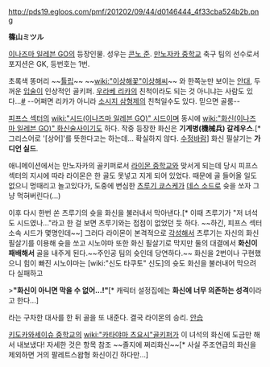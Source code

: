 http://pds19.egloos.com/pmf/201202/09/44/d0146444_4f33cba524b2b.png

'''篠山ミツル'''

[[이나즈마 일레븐 GO]]의 등장인물. 성우는 [[콘노 준]]. [[만노자카 중학교]] 축구 팀의 선수로서 포지션은 GK, 등번호는 1번.

초록색 똥머리 ~~[[튤립]]~~ ~~[[wiki:"이상해꽃"이상해씨]]~~ 와 한쪽눈만 보이는 [[안대]], 두꺼운 [[입술]]이 인상적인 골키퍼. [[우라베 리카]]의 친척이라도 되는 것 아니냐는 사람도 있다...[http://www.pixiv.net/member_illust.php?mode=medium&illust_id=21611415 #] --어쩌면 리카가 아니라 [[무카타 삼형제|소시지 삼형제]]의 친척일수도 있다. 믿으면 골룸--

[[피프스 섹터]]의 [[wiki:"시드(이나즈마 일레븐 GO)" 시드]]이며 동시에 [[wiki:"화신(이나즈마 일레븐 GO)" 화신술사]]이기도 하다. 작중 등장한 화신은 '''기계병(機械兵) 갈레우스'''.[* 그리스어로 '[상어]'를 뜻한다고는 하는데... 확실하지 않다. [[수정바람]]] 화신 필살기는 '''가디언 실드'''.

애니메이션에서는 만노자카의 골키퍼로서 [[라이몬 중학교]]와 맞서게 되는데 당시 피프스 섹터의 지시에 따라 라이몬은 한 골도 못넣고 지게 되어 있었다. 때문에 골 들어올 일도 없으니 멍때리고 놀고있다가, 도중에 변심한 [[츠루기 쿄스케]]가 [[데스 소드]]로 슛을 쏘자 그냥 먹혀버린다(...)

이후 다시 한번 쏜 츠루기의 슛을 화신을 불러내서 막아낸다.[* 이때 츠루기가 "저 녀석도 시드였나..."라고 한 걸 보면 츠루기와는 접점이 없었던 듯 하다. ~~하긴, 피프스 섹터 소속 시드가 몇명인데~~] 그러다 라이몬이 본격적으로 [[각성]]해서 츠루기는 자신의 화신 필살기를 이용해 슛을 쏘고 시노야마 또한 화신 필살기로 막지만 둘의 대결에서 '''화신이 패배해서''' 골을 내주게 된다.~~주인공 팀의 슛인데 당연하다.~~ 화신을 2번이나 구현했으니 힘이 빠진 시노야마는 [wiki:"신도 타쿠토" 신도]의 슛도 화신을 불러내어 막으려다 실패하고

>'''"화신이 아니면 막을 수 없어...!"'''[* 캐릭터 설정집에는 '''화신에 너무 의존하는 성격'''이라고 한다...]

라는 구차한 대사를 한 뒤 골을 또 내준다. 결국 라이몬의 승리. [[안습]]

[[키도카와세이슈 중학교]]의 [[wiki:"카타야마 츠요시"골키퍼]]가 이 녀석의 화신에 도금만 해서 내보냈다! 자세한 것은 항목 참조 ~~졸지에 쩌리화신~~[* 사실 주조연급의 화신을 제외하면 거의 팔레트스왑형 화신이긴 하다만...]
